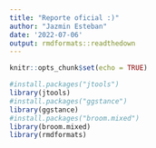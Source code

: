 ```yaml
---
title: "Reporte oficial :)"
author: "Jazmin Esteban"
date: '2022-07-06'
output: rmdformats::readthedown
---
```


```r
knitr::opts_chunk$set(echo = TRUE)
```

```r
#install.packages("jtools")
library(jtools)
#install.packages("ggstance")
library(ggstance)
#install.packages("broom.mixed")
library(broom.mixed)
library(rmdformats)


```
